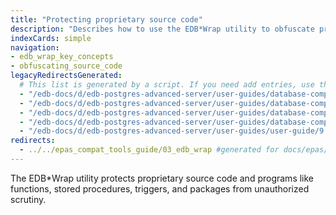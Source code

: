 ```yaml
---
title: "Protecting proprietary source code"
description: "Describes how to use the EDB*Wrap utility to obfuscate proprietary source code and programs"
indexCards: simple
navigation:
- edb_wrap_key_concepts
- obfuscating_source_code
legacyRedirectsGenerated:
  # This list is generated by a script. If you need add entries, use the `legacyRedirects` key.
  - "/edb-docs/d/edb-postgres-advanced-server/user-guides/database-compatibility-for-oracle-developers-tools-and-utilities-guide/9.6/DB_Compat_for_Oracle_Dev_Tools_Guide.1.17.html"
  - "/edb-docs/d/edb-postgres-advanced-server/user-guides/database-compatibility-for-oracle-developers-tools-and-utilities-guide/9.6/DB_Compat_for_Oracle_Dev_Tools_Guide.1.18.html"
  - "/edb-docs/d/edb-postgres-advanced-server/user-guides/database-compatibility-for-oracle-developers-guide/9.5/Database_Compatibility_for_Oracle_Developers_Guide.1.316.html"
  - "/edb-docs/d/edb-postgres-advanced-server/user-guides/database-compatibility-for-oracle-developers-guide/9.5/Database_Compatibility_for_Oracle_Developers_Guide.1.317.html"
  - "/edb-docs/d/edb-postgres-advanced-server/user-guides/user-guide/9.5/EDB_Postgres_Enterprise_Guide.1.077.html"
redirects:
  - ../../epas_compat_tools_guide/03_edb_wrap #generated for docs/epas/reorg-role-use-case-mode
---
```


<div id="edb_wrap" class="registered_link"></div>

The EDB\*Wrap utility protects proprietary source code and programs like functions, stored procedures, triggers, and packages from unauthorized scrutiny. 

<div id="using_edbwrap_to_obfuscate_source_code" class="registered_link"></div>
